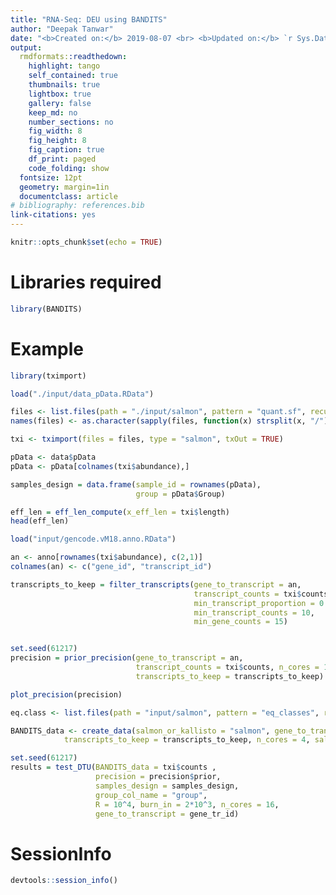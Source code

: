 ```yaml
---
title: "RNA-Seq: DEU using BANDITS"
author: "Deepak Tanwar"
date: "<b>Created on:</b> 2019-08-07 <br> <b>Updated on:</b> `r Sys.Date()`"
output:
  rmdformats::readthedown:
    highlight: tango
    self_contained: true
    thumbnails: true
    lightbox: true
    gallery: false
    keep_md: no
    number_sections: no
    fig_width: 8
    fig_height: 8
    fig_caption: true
    df_print: paged
    code_folding: show
  fontsize: 12pt
  geometry: margin=1in
  documentclass: article
# bibliography: references.bib
link-citations: yes
---
```


```r
knitr::opts_chunk$set(echo = TRUE)
```

# Libraries required

```r
library(BANDITS)
```

# Example

```r
library(tximport)

load("./input/data_pData.RData")

files <- list.files(path = "./input/salmon", pattern = "quant.sf", recursive = T, full.names = T)
names(files) <- as.character(sapply(files, function(x) strsplit(x, "/")[[1]][4]))

txi <- tximport(files = files, type = "salmon", txOut = TRUE)

pData <- data$pData
pData <- pData[colnames(txi$abundance),]

samples_design = data.frame(sample_id = rownames(pData),
                            group = pData$Group)

eff_len = eff_len_compute(x_eff_len = txi$length)
head(eff_len)

load("input/gencode.vM18.anno.RData")

an <- anno[rownames(txi$abundance), c(2,1)]
colnames(an) <- c("gene_id", "transcript_id")

transcripts_to_keep = filter_transcripts(gene_to_transcript = an,
                                         transcript_counts = txi$counts, 
                                         min_transcript_proportion = 0.01,
                                         min_transcript_counts = 10, 
                                         min_gene_counts = 15)


set.seed(61217)
precision = prior_precision(gene_to_transcript = an,
                            transcript_counts = txi$counts, n_cores = 16,
                            transcripts_to_keep = transcripts_to_keep)

plot_precision(precision)

eq.class <- list.files(path = "input/salmon", pattern = "eq_classes", recursive = T, full.names = T)

BANDITS_data <- create_data(salmon_or_kallisto = "salmon", gene_to_transcript = an, eff_len = eff_len, 
            transcripts_to_keep = transcripts_to_keep, n_cores = 4, salmon_path_to_eq_classes = eq.class)

set.seed(61217)
results = test_DTU(BANDITS_data = txi$counts ,
                   precision = precision$prior,
                   samples_design = samples_design,
                   group_col_name = "group",
                   R = 10^4, burn_in = 2*10^3, n_cores = 16,
                   gene_to_transcript = gene_tr_id)

```


# SessionInfo
```r
devtools::session_info()
```